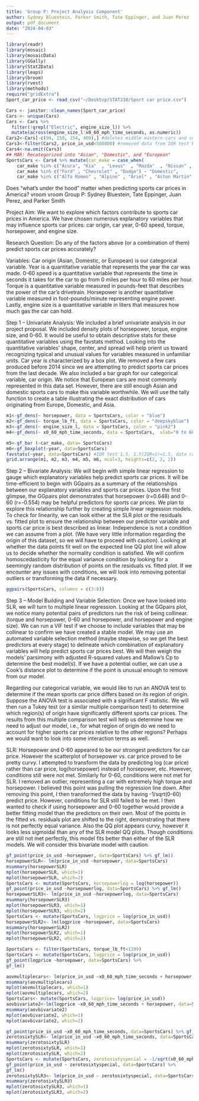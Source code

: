 ```yaml
---
title: 'Group P: Project Analysis Component'
author: Sydney Bluestein, Parker Smith, Tate Eppinger, and Juan Perez
output: pdf_document
date: "2024-04-03"
---
```

```r
library(readr)
library(mosaic)
library(mosaicData)
library(GGally)
library(Stat2Data)
library(leaps)
library(broom)
library(rvest)
library(methods)
require("gridExtra")
Sport_car_price <- read_csv("~/Desktop/STAT230/Sport car price.csv")
```
```r
Cars <- janitor::clean_names(Sport_car_price)
Cars <- unique(Cars)
Cars <- Cars %>% 
  filter(!grepl("Electric", engine_size_l)) %>% 
  mutate(across(engine_size_l:x0_60_mph_time_seconds, as.numeric))
Cars2<-Cars[-c(94, 150, 154, 409),] #deletes middle eastern cars and super old car
Cars3<-filter(Cars2, price_in_usd<500000) #removed data from IQR test below
Cars4<-na.omit(Cars3)
## MAR: Recategorized into "Asian", "Domestic", and "European"
SportsCars <- Cars4 %>% mutate(car_make = case_when(
    car_make %in% c("Acura", "Kia"  , "Lexus"  , "Mazda"  , "Nissan" , "Subaru" , "Toyota") ~ "Asian",
    car_make %in% c("Ford" , "Chevrolet" , "Dodge") ~ "Domestic",
    car_make %in% c("Alfa Romeo" , "Alpine" , "Ariel" , "Aston Martin" , "Audi" , "Bentley", "BMW", "Bugatti", "Ferrari", "Jaguar", "Koenigsegg", "Lamborghini", "Lotus", "Maserati", "McLaren", "Mercedes-AMG", "Mercedes-Benz", "Pagani", "Polestar", "Porsche", "Rimac", "Rolls-Royce", "TVR", "Ultima" ) ~ "European"))
```
Does “what’s under the hood” matter when predicting sports car prices in America? vroom vroom
Group P: Sydney Bluestein, Tate Eppinger, Juan Perez, and Parker Smith

Project Aim: We want to explore which factors contribute to sports car prices in America. We have chosen numerous explanatory variables that may influence sports car prices: car origin, car year, 0-60 speed, torque, horsepower, and engine size. 

Research Question: Do any of the factors above (or a combination of them) predict sports car prices accurately? 

Variables: Car origin (Asian, Domestic, or European) is our categorical variable. Year is a quantitative variable that represents the year the car was made. 0-60 speed is a quantitative variable that represents the time in seconds it takes for the car to go from 0 miles per hour to 60 miles per hour. Torque is a quantitative variable measured in pounds-feet that describes the power of the car’s drivetrain. Horsepower is another quantitative variable measured in foot-pounds/minute representing engine power. Lastly, engine size is a quantitative variable in liters that measures how much gas the car can hold. 

Step 1 – Univariate Analysis: 
We included a brief univariate analysis in our project proposal. We included density plots of horsepower, torque, engine size, and 0-60. It would be useful to obtain descriptive stats for these quantitative variables using the favstats method. Looking into the quantitative variables’ shape, center, and spread will help orient us toward recognizing typical and unusual values for variables measured in unfamiliar units. Car year is characterized by a box plot. We removed a few cars produced before 2014 since we are attempting to predict sports car prices from the last decade. We also included a bar graph for our categorical variable, car origin. We notice that European cars are most commonly represented in this data set. However, there are still enough Asian and domestic sports cars to make this variable worthwhile. We will use the tally function to create a table illustrating the exact distribution of cars originating from Europe, Domestic, and Asia.
```r
m1<-gf_dens(~ horsepower, data = SportsCars, color = "blue")        
m2<-gf_dens(~ torque_lb_ft, data = SportsCars, color = "deepskyblue")
m3<-gf_dens(~ engine_size_l, data = SportsCars, color = "pink2")
m4<-gf_dens(~ x0_60_mph_time_seconds, data = SportsCars,  xlab="0 to 60mph time in seconds", color = "purple")
```
```r
m5<-gf_bar (~car_make, data= SportsCars)
m6<-gf_boxplot(~year, data=SportsCars)
favstats(~year, data=SportsCars) #IQR test 1.5, 1.5(IQR=1)=1.5, data range from 2019 to 2023
grid.arrange(m1, m2, m3, m4, m5, m6, ncol=3, heights=c(2, 2, 2))
```
Step 2 – Bivariate Analysis: 
We will begin with simple linear regression to gauge which explanatory variables help predict sports car prices. It will be time-efficient to begin with GGpairs as a summary of the relationships between our explanatory variables and sports car prices. Upon the first glimpse, the GGpairs plot demonstrates that horsepower (r=0.648) and 0-60 (r=-0.554) may be helpful predictors for sports car prices. We plan to explore this relationship further by creating simple linear regression models. To check for linearity, we can look either at the SLR plot or the residuals vs. fitted plot to ensure the relationship between our predictor variable and sports car price is best described as linear. Independence is not a condition we can assume from a plot. (We have very little information regarding the origin of this dataset, so we will have to proceed with caution). Looking at whether the data points fit well on the expected line QQ plot line will allow us to decide whether the normality condition is satisfied. We will confirm homoscedasticity for the equal variance condition by looking for a seemingly random distribution of points on the residuals vs. fitted plot. If we encounter any issues with conditions, we will look into removing potential outliers or transforming the data if necessary. 

```r
ggpairs(SportsCars, columns = c(3:8))
```

Step 3 – Model Building and Variable Selection: Once we have looked into SLR, we will turn to multiple linear regression.  Looking at the GGpairs plot, we notice many potential pairs of predictors run the risk of being collinear. (torque and horsepower, 0-60 and horsepower, and horsepower and engine size). We can run a VIF test if we choose to include variables that may be collinear to confirm we have created a stable model. We may use an automated variable selection method (maybe stepwise, so we get the best predictors at every stage) to delineate which combination of explanatory variables will help predict sports car prices best. We will then weigh the models’ parsimony with adjusted R-squared values and Mallow’s Cp to determine the best model(s).  If we have a potential outlier, we can use a Cook’s distance plot to determine if the point is unusual enough to remove from our model.

Regarding our categorical variable, we would like to run an ANOVA test to determine if the mean sports car price differs based on its region of origin. Suppose the ANOVA test is associated with a significant F statistic. We will then run a Tukey test (or a similar multiple comparison test) to determine which region(s) of origin have significantly different sports car prices. The results from this multiple comparison test will help us determine how we need to adjust our model, i.e., for what region of origin do we need to account for higher sports car prices relative to the other regions? Perhaps we would want to look into some interaction terms as well. 


SLR:
Horsepower and 0-60 appeared to be our strongest predictors for car price. However the scatterplot of horsepower vs. car price proved to be pretty curvy. I attempted to transform the data by predicting log (car price) rather than car price, log(horsepower) instead of horsepower, etc. However, conditions still were not met. Similarly for 0-60, conditions were not met for SLR. I removed an outlier, representing a car with extremely high torque and horsepower. I believed this point was pulling the regression line down. After removing this point, I then transformed the data by having -1/sqrt(0-60) predict price. However, conditions for SLR still failed to be met. I then wanted to check if using horsepower and 0-60 together would provide a better fitting model than the predictors on their own. Most of the points in the fitted vs. residuals plot are shifted to the right, demonstrating that there is not perfectly equal variance. Also the QQ plot appears curvy, however it looks less sigmoidal than any of the SLR model QQ plots. Though conditions are still not met perfectly, this model fits better than either of the SLR models. We will consider this bivariate model with caution.

```r

gf_point(price_in_usd ~horsepower, data=SportsCars) %>% gf_lm()
horsepowerSLR<- lm(price_in_usd ~horsepower, data=SportsCars) 
msummary(horsepowerSLR)
mplot(horsepowerSLR, which=1)
mplot(horsepowerSLR, which=2)
SportsCars <- mutate(SportsCars, horsepowerlog = log(horsepower)) 
gf_point(price_in_usd ~horsepowerlog, data=SportsCars) %>% gf_lm()
horsepowerSLR3<- lm(price_in_usd ~horsepowerlog, data=SportsCars) 
msummary(horsepowerSLR3)
mplot(horsepowerSLR3, which=1)
mplot(horsepowerSLR3, which=2)
SportsCars <- mutate(SportsCars, logprice = log(price_in_usd))
horsepowerSLR2<- lm(logprice ~horsepower, data=SportsCars) 
msummary(horsepowerSLR2)
mplot(horsepowerSLR2, which=1)
mplot(horsepowerSLR2, which=2)
```


```r
SportsCars <- filter(SportsCars, torque_lb_ft<1299)
SportsCars <- mutate(SportsCars, logprice = log(price_in_usd)) 
gf_point(logprice ~horsepower, data=SportsCars) %>%
gf_lm()

```


```r
aovmultiplecars<- lm(price_in_usd ~x0_60_mph_time_seconds + horsepower, data=SportsCars) 
msummary(aovmultiplecars)
mplot(aovmultiplecars, which=1)
mplot(aovmultiplecars, which=2)
SportsCars<- mutate(SportsCars, logprice= log(price_in_usd))
aovbivariate2<-lm(logprice ~x0_60_mph_time_seconds + horsepower, data=SportsCars) 
msummary(aovbivariate2)
mplot(aovbivariate2, which=1)
mplot(aovbivariate2, which=2)
```


```r
gf_point(price_in_usd ~x0_60_mph_time_seconds, data=SportsCars) %>% gf_lm()
zerotosixtySLR<- lm(price_in_usd ~x0_60_mph_time_seconds, data=SportsCars) 
msummary(zerotosixtySLR)
mplot(zerotosixtySLR, which=1)
mplot(zerotosixtySLR, which=2)
SportsCars <- mutate(SportsCars, zerotosixtyspecial = -1/sqrt(x0_60_mph_time_seconds)) 
gf_point(price_in_usd ~ zerotosixtyspecial, data=SportsCars) %>%
gf_lm()
zerotosixtySLR3<- lm(price_in_usd ~ zerotosixtyspecial, data=SportsCars) 
msummary(zerotosixtySLR3)
mplot(zerotosixtySLR3, which=1)
mplot(zerotosixtySLR3, which=2)
```

